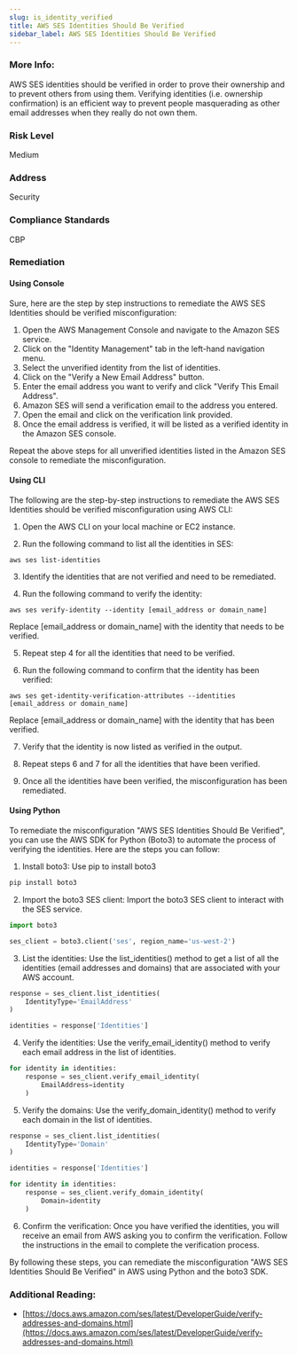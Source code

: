 ```yaml
---
slug: is_identity_verified
title: AWS SES Identities Should Be Verified
sidebar_label: AWS SES Identities Should Be Verified
---
```


### More Info:

AWS SES identities should be verified in order to prove their ownership and to prevent others from using them. Verifying identities (i.e. ownership confirmation) is an efficient way to prevent people masquerading as other email addresses when they really do not own them.

### Risk Level

Medium

### Address

Security

### Compliance Standards

CBP

### Remediation

#### Using Console

Sure, here are the step by step instructions to remediate the AWS SES Identities should be verified misconfiguration:

1. Open the AWS Management Console and navigate to the Amazon SES service.
2. Click on the "Identity Management" tab in the left-hand navigation menu.
3. Select the unverified identity from the list of identities.
4. Click on the "Verify a New Email Address" button.
5. Enter the email address you want to verify and click "Verify This Email Address".
6. Amazon SES will send a verification email to the address you entered.
7. Open the email and click on the verification link provided.
8. Once the email address is verified, it will be listed as a verified identity in the Amazon SES console.

Repeat the above steps for all unverified identities listed in the Amazon SES console to remediate the misconfiguration.

#### Using CLI

The following are the step-by-step instructions to remediate the AWS SES Identities should be verified misconfiguration using AWS CLI:

1. Open the AWS CLI on your local machine or EC2 instance.

2. Run the following command to list all the identities in SES:

```
aws ses list-identities
```

3. Identify the identities that are not verified and need to be remediated.

4. Run the following command to verify the identity:

```
aws ses verify-identity --identity [email_address or domain_name]
```

Replace [email_address or domain_name] with the identity that needs to be verified.

5. Repeat step 4 for all the identities that need to be verified.

6. Run the following command to confirm that the identity has been verified:

```
aws ses get-identity-verification-attributes --identities [email_address or domain_name]
```

Replace [email_address or domain_name] with the identity that has been verified.

7. Verify that the identity is now listed as verified in the output.

8. Repeat steps 6 and 7 for all the identities that have been verified.

9. Once all the identities have been verified, the misconfiguration has been remediated.

#### Using Python

To remediate the misconfiguration "AWS SES Identities Should Be Verified", you can use the AWS SDK for Python (Boto3) to automate the process of verifying the identities. Here are the steps you can follow:

1. Install boto3: Use pip to install boto3

```python
pip install boto3
```

2. Import the boto3 SES client: Import the boto3 SES client to interact with the SES service.

```python
import boto3

ses_client = boto3.client('ses', region_name='us-west-2')
```

3. List the identities: Use the list_identities() method to get a list of all the identities (email addresses and domains) that are associated with your AWS account.

```python
response = ses_client.list_identities(
    IdentityType='EmailAddress'
)

identities = response['Identities']
```

4. Verify the identities: Use the verify_email_identity() method to verify each email address in the list of identities.

```python
for identity in identities:
    response = ses_client.verify_email_identity(
        EmailAddress=identity
    )
```

5. Verify the domains: Use the verify_domain_identity() method to verify each domain in the list of identities.

```python
response = ses_client.list_identities(
    IdentityType='Domain'
)

identities = response['Identities']

for identity in identities:
    response = ses_client.verify_domain_identity(
        Domain=identity
    )
```

6. Confirm the verification: Once you have verified the identities, you will receive an email from AWS asking you to confirm the verification. Follow the instructions in the email to complete the verification process.

By following these steps, you can remediate the misconfiguration "AWS SES Identities Should Be Verified" in AWS using Python and the boto3 SDK.

### Additional Reading:

- [https://docs.aws.amazon.com/ses/latest/DeveloperGuide/verify-addresses-and-domains.html](https://docs.aws.amazon.com/ses/latest/DeveloperGuide/verify-addresses-and-domains.html) 

